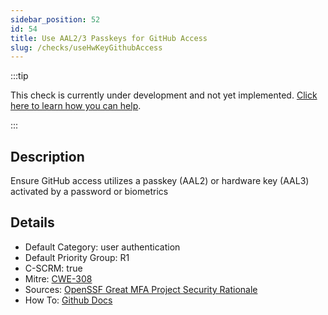 ```yaml
---
sidebar_position: 52
id: 54
title: Use AAL2/3 Passkeys for GitHub Access
slug: /checks/useHwKeyGithubAccess
---
```


<!-- BANNER:START -->
:::tip

This check is currently under development and not yet implemented. [Click here to learn how you can help](/contribute).

:::
<!-- BANNER:END -->

<!-- DESCRIPTION:START -->
## Description
Ensure GitHub access utilizes a passkey (AAL2) or hardware key (AAL3) activated by a password or biometrics
<!-- DESCRIPTION:END -->

<!-- DETAILS:START -->
## Details
- Default Category: user authentication
- Default Priority Group: R1
- C-SCRM: true
- Mitre: [CWE-308](https://cwe.mitre.org/data/definitions/308.html)
- Sources: [OpenSSF Great MFA Project Security Rationale](https://github.com/ossf/great-mfa-project/blob/main/security-rationale.md)
- How To: [Github Docs](https://docs.github.com/en/authentication/securing-your-account-with-two-factor-authentication-2fa/configuring-two-factor-authentication#configuring-two-factor-authentication-using-a-passkey)

<!-- DETAILS:END -->

